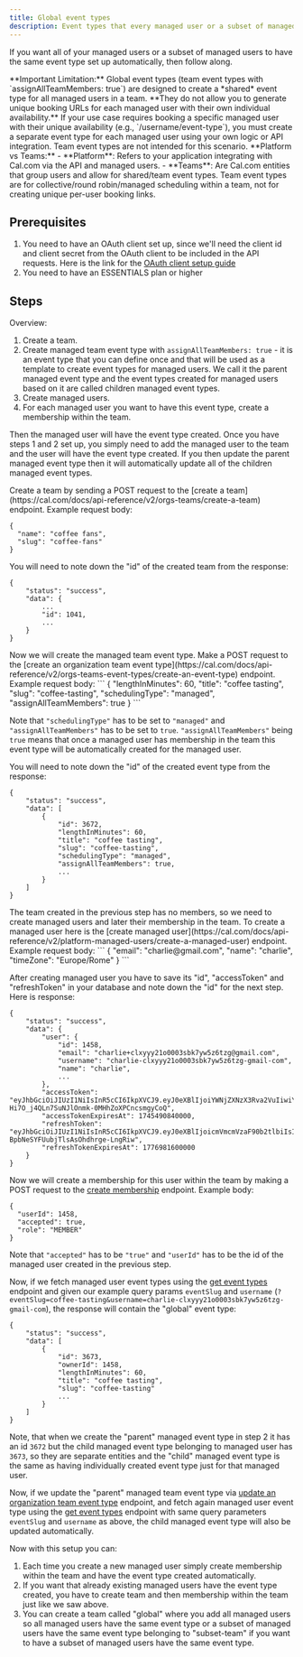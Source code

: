 ```yaml
---
title: Global event types
description: Event types that every managed user or a subset of managed users will have automatically
---
```


If you want all of your managed users or a subset of managed users to have the same event type set up automatically, then follow along.

<Warning>
**Important Limitation:**  
Global event types (team event types with `assignAllTeamMembers: true`) are designed to create a *shared* event type for all managed users in a team. **They do not allow you to generate unique booking URLs for each managed user with their own individual availability.**  
If your use case requires booking a specific managed user with their unique availability (e.g., `/username/event-type`), you must create a separate event type for each managed user using your own logic or API integration.  
Team event types are not intended for this scenario.
</Warning>

<Info>
**Platform vs Teams:**  
- **Platform**: Refers to your application integrating with Cal.com via the API and managed users.
- **Teams**: Are Cal.com entities that group users and allow for shared/team event types.
Team event types are for collective/round robin/managed scheduling within a team, not for creating unique per-user booking links.
</Info>

## Prerequisites

1. You need to have an OAuth client set up, since we'll need the client id and client secret from the OAuth client to be included in the API requests. Here is the link for the [OAuth client setup guide](https://cal.com/docs/platform/quickstart)
2. You need to have an ESSENTIALS plan or higher

## Steps

Overview:
1. Create a team.
2. Create managed team event type with `assignAllTeamMembers: true` - it is an event type that you can define once and that will be used as a template to create event types for managed users. We call it the parent
managed event type and the event types created for managed users based on it are called children managed event types.
3. Create managed users.
4. For each managed user you want to have this event type, create a membership within the team.

Then the managed user will have the event type created. Once you have steps 1 and 2 set up, you simply need to add the managed user to the team
and the user will have the event type created. If you then update the parent managed event type then it will automatically update all of the children managed event types.

<Steps>

<Step>
 Create a team by sending a POST request to the [create a team](https://cal.com/docs/api-reference/v2/orgs-teams/create-a-team) endpoint. Example request body:

```
{
  "name": "coffee fans",
  "slug": "coffee-fans"
}
```

You will need to note down the "id" of the created team from the response:
```
{
    "status": "success",
    "data": {
        ...
        "id": 1041,
        ...
    }
}
```

</Step>

<Step>
Now we will create the managed team event type. Make a POST request to the [create an organization team event type](https://cal.com/docs/api-reference/v2/orgs-teams-event-types/create-an-event-type) endpoint. Example request body:
```
{
  "lengthInMinutes": 60,
  "title": "coffee tasting",
  "slug": "coffee-tasting",
  "schedulingType": "managed",
  "assignAllTeamMembers": true
}
```

Note that `"schedulingType"` has to be set to `"managed"` and `"assignAllTeamMembers"` has to be set to `true`. `"assignAllTeamMembers"` being `true` means that once a managed user has membership in the team this event type will be automatically created for the managed user.

You will need to note down the "id" of the created event type from the response:
```
{
    "status": "success",
    "data": [
        {
            "id": 3672,
            "lengthInMinutes": 60,
            "title": "coffee tasting",
            "slug": "coffee-tasting",
            "schedulingType": "managed",
            "assignAllTeamMembers": true,
            ...
        }
    ]
}
```
</Step>

<Step>
The team created in the previous step has no members, so we need to create managed users and later their membership in the team. To create a managed user here is the [create managed user](https://cal.com/docs/api-reference/v2/platform-managed-users/create-a-managed-user) endpoint. Example request body:
```
{
    "email": "charlie@gmail.com",
    "name": "charlie",
    "timeZone": "Europe/Rome"
}
```

After creating managed user you have to save its "id", "accessToken" and "refreshToken" in your database and note down the "id" for the next step. Here is response:
```
{
    "status": "success",
    "data": {
        "user": {
            "id": 1458,
            "email": "charlie+clxyyy21o0003sbk7yw5z6tzg@gmail.com",
            "username": "charlie-clxyyy21o0003sbk7yw5z6tzg-gmail-com",
            "name": "charlie",
            ...
        },
        "accessToken": "eyJhbGciOiJIUzI1NiIsInR5cCI6IkpXVCJ9.eyJ0eXBlIjoiYWNjZXNzX3Rva2VuIiwiY2xpZW50SWQiOiJjbHh5eXkyMW8wMDAzc2JrN3l3NXo2dHpnIiwib3duZXJJZCI6MTQ1OCwiZXhwaXJlc0F0IjoxNzQ1NDkwODQwMDAwLCJpYXQiOjE3NDU0ODcyNTh9.FI9-Hi7O_j4QLn7SuNJlOnmk-0MHhZoXPCncsmgyCoQ",
        "accessTokenExpiresAt": 1745490840000,
        "refreshToken": "eyJhbGciOiJIUzI1NiIsInR5cCI6IkpXVCJ9.eyJ0eXBlIjoicmVmcmVzaF90b2tlbiIsImNsaWVudElkIjoiY2x4eXl5MjFvMDAwM3Niazd5dzV6NnR6ZyIsIm93bmVySWQiOjE0NTgsImV4cGlyZXNBdCI6MTc3Njk4MTYwMDAwMCwiaWF0IjoxNzQ1NDg3MjU4fQ.YYTH7WeshMR-BpbNeSYFUubjTlsAsOhdhrge-LngRiw",
        "refreshTokenExpiresAt": 1776981600000
    }
}
```
</Step>

<Step>

Now we will create a membership for this user within the team by making a POST request to the [create membership](https://cal.com/docs/api-reference/v2/orgs-teams-memberships/create-a-membership) endpoint. Example body:

```
{
  "userId": 1458,
  "accepted": true,
  "role": "MEMBER"
}
```
Note that `"accepted"` has to be `"true"` and `"userId"` has to be the id of the managed user created in the previous step.
</Step>

</Steps>

Now, if we fetch managed user event types using the [get event types](https://cal.com/docs/api-reference/v2/event-types/get-all-event-types) endpoint and given our example
query params `eventSlug` and `username` (`?eventSlug=coffee-tasting&username=charlie-clxyyy21o0003sbk7yw5z6tzg-gmail-com`), the response will contain the "global" event type:

```
{
    "status": "success",
    "data": [
        {
            "id": 3673,
            "ownerId": 1458,
            "lengthInMinutes": 60,
            "title": "coffee tasting",
            "slug": "coffee-tasting"
            ...
        }
    ]
}
```

Note, that when we create the "parent" managed event type in step 2 it has an id `3672` but the child managed event type belonging to managed user has `3673`, so they are separate entities
and the "child" managed event type is the same as having individually created event type just for that managed user.

Now, if we update the "parent" managed team event type via [update an organization team event type](https://cal.com/docs/api-reference/v2/orgs-teams-event-types/update-a-team-event-type) endpoint, and fetch
again managed user event type using the [get event types](https://cal.com/docs/api-reference/v2/event-types/get-all-event-types) endpoint with same query parameters `eventSlug` and `username` as above,
the child managed event type will also be updated automatically.

Now with this setup you can:
1. Each time you create a new managed user simply create membership within the team and have the event type created automatically.
2. If you want that already existing managed users have the event type created, you have to create team and then membership within the team just like we saw above.
3. You can create a team called "global" where you add all managed users so all managed users have the same event type or a subset of managed users have the same event type belonging to "subset-team"
if you want to have a subset of managed users have the same event type.
